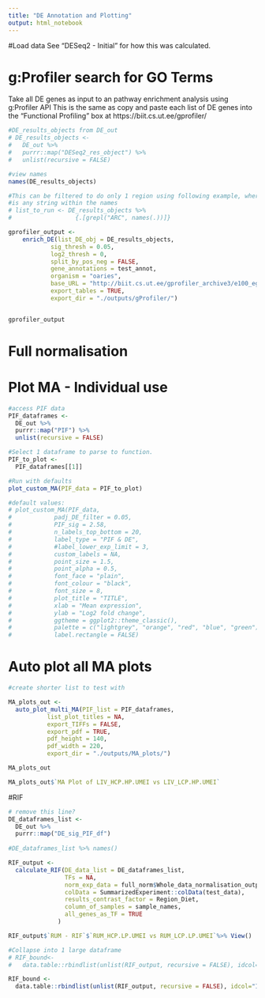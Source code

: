 ```yaml
---
title: "DE Annotation and Plotting"
output: html_notebook
---
```




#Load data
See "DESeq2 - Initial" for how this was calculated.





# g:Profiler search for GO Terms
Take all DE genes as input to an pathway enrichment analysis using g:Profiler API
This is the same as copy and paste each list of DE genes into the "Functional Profiling" box at https://biit.cs.ut.ee/gprofiler/

```r
#DE_results_objects from DE_out
# DE_results_objects <- 
#   DE_out %>% 
#   purrr::map("DESeq2_res_object") %>% 
#   unlist(recursive = FALSE)

#view names
names(DE_results_objects)

#This can be filtered to do only 1 region using following example, where "ARC"
#is any string within the names 
# list_to_run <- DE_results_objects %>%
#                  {.[grepl("ARC", names(.))]}

gprofiler_output <- 
    enrich_DE(list_DE_obj = DE_results_objects,
            sig_thresh = 0.05,
            log2_thresh = 0,
            split_by_pos_neg = FALSE,
            gene_annotations = test_annot,
            organism = "oaries",
            base_URL = "http://biit.cs.ut.ee/gprofiler_archive3/e100_eg47_p14",
            export_tables = TRUE,
            export_dir = "./outputs/gProfiler/")


gprofiler_output

```

# Full normalisation



# Plot MA - Individual use
```r
#access PIF data
PIF_dataframes <- 
  DE_out %>% 
  purrr::map("PIF") %>%   
  unlist(recursive = FALSE)

#Select 1 dataframe to parse to function.
PIF_to_plot <-
  PIF_dataframes[[1]]

#Run with defaults
plot_custom_MA(PIF_data = PIF_to_plot) 

#default values:
# plot_custom_MA(PIF_data,
#            padj_DE_filter = 0.05,
#            PIF_sig = 2.58, 
#            n_labels_top_bottom = 20,
#            label_type = "PIF & DE", 
#            #label_lower_exp_limit = 3,
#            custom_labels = NA,
#            point_size = 1.5,
#            point_alpha = 0.5,
#            font_face = "plain",
#            font_colour = "black",
#            font_size = 8,
#            plot_title = "TITLE",
#            xlab = "Mean expression",
#            ylab = "Log2 fold change",
#            ggtheme = ggplot2::theme_classic(),
#            palette = c("lightgrey", "orange", "red", "blue", "green"),
#            label.rectangle = FALSE)

```


# Auto plot all MA plots
```r

#create shorter list to test with

MA_plots_out <-
  auto_plot_multi_MA(PIF_list = PIF_dataframes,
           list_plot_titles = NA,
           export_TIFFs = FALSE,
           export_pdf = TRUE,
           pdf_height = 140,
           pdf_width = 220,
           export_dir = "./outputs/MA_plots/")

MA_plots_out
```


```r
MA_plots_out$`MA Plot of LIV_HCP.HP.UMEI vs LIV_LCP.HP.UMEI`
```


#RIF
```r

# remove this line?
DE_dataframes_list <- 
  DE_out %>% 
  purrr::map("DE_sig_PIF_df")
  
#DE_dataframes_list %>% names()

RIF_output <- 
  calculate_RIF(DE_data_list = DE_dataframes_list,
                TFs = NA,
                norm_exp_data = full_norm$Whole_data_normalisation_output$normalised_data$vsd,
                colData = SummarizedExperiment::colData(test_data),
                results_contrast_factor = Region_Diet,
                column_of_samples = sample_names,
                all_genes_as_TF = TRUE
              )

RIF_output$`RUM - RIF`$`RUM_HCP.LP.UMEI vs RUM_LCP.LP.UMEI`%>% View()

#Collapse into 1 large dataframe
# RIF_bound<- 
#   data.table::rbindlist(unlist(RIF_output, recursive = FALSE), idcol="ID")

```


```r
RIF_bound <- 
  data.table::rbindlist(unlist(RIF_output, recursive = FALSE), idcol="ID")


```







